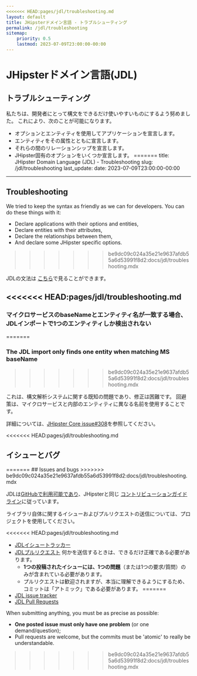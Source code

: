 ```yaml
---
<<<<<<< HEAD:pages/jdl/troubleshooting.md
layout: default
title: JHipsterドメイン言語 - トラブルシューティング
permalink: /jdl/troubleshooting
sitemap:
    priority: 0.5
    lastmod: 2023-07-09T23:00:00-00:00
---
```


# <i class="fa fa-star"></i> JHipsterドメイン言語(JDL)

## トラブルシューティング

私たちは、開発者にとって構文をできるだけ使いやすいものにするよう努めました。
これにより、次のことが可能になります。
  - オプションとエンティティを使用してアプリケーションを宣言します。
  - エンティティをその属性とともに宣言します。
  - それらの間のリレーションシップを宣言します。
  - JHipster固有のオプションをいくつか宣言します。
=======
title: JHipster Domain Language (JDL) - Troubleshooting
slug: /jdl/troubleshooting
last_update:
  date: 2023-07-09T23:00:00-00:00
---

## Troubleshooting

We tried to keep the syntax as friendly as we can for developers.
You can do these things with it:

- Declare applications with their options and entities,
- Declare entities with their attributes,
- Declare the relationships between them,
- And declare some JHipster specific options.
>>>>>>> be9dc09c024a35e21e9637afdb55a6d53991f8d2:docs/jdl/troubleshooting.mdx

JDLの文法は
[こちら](https://github.com/jhipster/generator-jhipster/blob/master/jdl/parsing/generated/grammar.html)で見ることができます。

<<<<<<< HEAD:pages/jdl/troubleshooting.md
---

### マイクロサービスのbaseNameとエンティティ名が一致する場合、JDLインポートで1つのエンティティしか検出されない
=======
### The JDL import only finds one entity when matching MS baseName
>>>>>>> be9dc09c024a35e21e9637afdb55a6d53991f8d2:docs/jdl/troubleshooting.mdx

これは、構文解析システムに関する既知の問題であり、修正は困難です。
回避策は、マイクロサービスと内部のエンティティに異なる名前を使用することです。

詳細については、[JHipster Core issue#308](https://github.com/jhipster/jhipster-core/issues/308)を参照してください。


<<<<<<< HEAD:pages/jdl/troubleshooting.md
<h2 id="issues">イシューとバグ</h2>
=======
## Issues and bugs
>>>>>>> be9dc09c024a35e21e9637afdb55a6d53991f8d2:docs/jdl/troubleshooting.mdx

JDLは[GitHubで利用可能であり](https://github.com/jhipster/generator-jhipster/tree/main/jdl)、JHipsterと同じ
[コントリビューションガイドライン]( https://github.com/jhipster/generator-jhipster/blob/main/CONTRIBUTING.md)に従っています。

ライブラリ自体に関するイシューおよびプルリクエストの送信については、プロジェクトを使用してください。

<<<<<<< HEAD:pages/jdl/troubleshooting.md
- [JDLイシュートラッカー](https://github.com/jhipster/generator-jhipster/issues?q=is%3Aopen+is%3Aissue+label%3A%22theme%3A+JDL%22)
- [JDLプルリクエスト](https://github.com/jhipster/generator-jhipster/pulls?q=is%3Aopen+is%3Apr+label%3A%22theme%3A+JDL%22)
何かを送信するときは、できるだけ正確である必要があります。
  - **1つの投稿されたイシューには、1つの問題**（または1つの要求/質問）のみが含まれている必要があります。
  - プルリクエストは歓迎されますが、本当に理解できるようにするため、コミットは「アトミック」である必要があります。
=======
- [JDL issue tracker](https://github.com/jhipster/generator-jhipster/issues?q=is%3Aopen+is%3Aissue+label%3A%22theme%3A+JDL%22)
- [JDL Pull Requests](https://github.com/jhipster/generator-jhipster/pulls?q=is%3Aopen+is%3Apr+label%3A%22theme%3A+JDL%22)

When submitting anything, you must be as precise as possible:

- **One posted issue must only have one problem** (or one demand/question);  
- Pull requests are welcome, but the commits must be 'atomic' to really be understandable.  
>>>>>>> be9dc09c024a35e21e9637afdb55a6d53991f8d2:docs/jdl/troubleshooting.mdx
